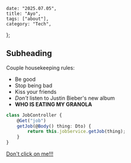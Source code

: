     date: "2025.07.05",
    title: "Ayo",
    tags: ["about"],
    category: "Tech",
};

## Subheading

Couple housekeeping rules:

- Be good
- Stop being bad
- Kiss your friends
- _Don't_ listen to Justin Bieber's new album
- **WHO IS EATING MY GRANOLA**

```typescript
class JobController {
    @Get("job")
    getJob(@Body() thing: Dto) {
        return this.jobService.getJob(thing);
    }
}
```

[Don't click on me!!!](http://www.cnn.com)
